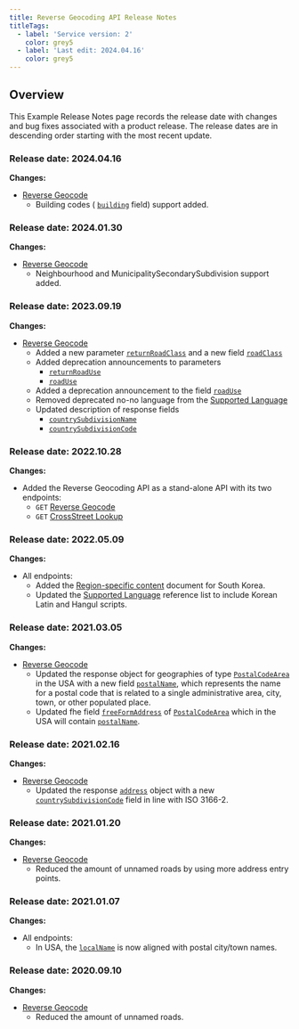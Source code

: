 ```yaml
---
title: Reverse Geocoding API Release Notes
titleTags:
  - label: 'Service version: 2'
    color: grey5
  - label: 'Last edit: 2024.04.16'
    color: grey5
---  
```


## Overview  

This Example Release Notes page records the release date with changes and bug fixes associated with a product release. The release dates are in descending order starting with the most recent update.

### Release date: 2024.04.16
**Changes:**
- [Reverse Geocode](../reverse-geocode)
  - Building codes ( [`building`](../reverse-geocode#building) field) support added.

### Release date: 2024.01.30
**Changes:**
- [Reverse Geocode](../reverse-geocode)
  - Neighbourhood and MunicipalitySecondarySubdivision support added.


### Release date: 2023.09.19

**Changes:**  

- [Reverse Geocode](../reverse-geocode) 
  - Added a new parameter [`returnRoadClass`](../reverse-geocode#return-roadclass-parameter) and a new field [`roadClass`](../reverse-geocode#roadclass-array)
  - Added deprecation announcements to parameters
    - [`returnRoadUse`](../reverse-geocode#return-roaduse-parameter)
    - [`roadUse`](../reverse-geocode#roaduse-parameter)
  - Added a deprecation announcement to the field [`roadUse`](../reverse-geocode#roaduse-array)
  - Removed deprecated no-no language from the [Supported Language](./supported-languages)
  - Updated description of response fields
    - [`countrySubdivisionName`](../reverse-geocode#country-subdivision-name)
    - [`countrySubdivisionCode`](../reverse-geocode#country-subdivision-code)

### Release date: 2022.10.28  

**Changes:** 

- Added the Reverse Geocoding API as a stand-alone API with its two endpoints:
  -  `GET`  [Reverse Geocode](../reverse-geocode)
  -  `GET`  [CrossStreet Lookup](../cross-street-lookup)

### Release date: 2022.05.09  

**Changes:**  

- All endpoints: 
  - Added the [Region-specific content](./region-specific-content) document for South Korea. 
  - Updated the [Supported Language](./supported-languages) reference list to include Korean Latin and Hangul scripts.  

### Release date: 2021.03.05  

**Changes:**  

- [Reverse Geocode](../reverse-geocode) 
  - Updated the response object for geographies of type [`PostalCodeArea`](../reverse-geocode#example-postal-code-area) in the USA with a new field [`postalName`](../reverse-geocode#postal-name), which represents the name for a postal code that is related to a single administrative area, city, town, or other populated place.
  - Updated fhe field [`freeFormAddress`](../reverse-geocode#free-form-address) of [`PostalCodeArea`](../reverse-geocode#example-postal-code-area)  which in the USA will contain [`postalName`](../reverse-geocode#postal-name).

### Release date: 2021.02.16  

**Changes:**  

- [Reverse Geocode](../reverse-geocode)
  - Updated the response [`address`](../reverse-geocode#addresses-array) object with a new [`countrySubdivisionCode`](../reverse-geocode#country-subdivision-code) field in line with ISO 3166-2.

### Release date: 2021.01.20  

**Changes:**    

- [Reverse Geocode](../reverse-geocode)
  - Reduced the amount of unnamed roads by using more address entry points.  

### Release date: 2021.01.07  

**Changes:**  

- All endpoints: 
  - In USA, the [`localName`](../reverse-geocode#local-name) is now aligned with postal city/town names.

### Release date: 2020.09.10  

**Changes:**  

- [Reverse Geocode](../reverse-geocode)
  - Reduced the amount of unnamed roads.  
